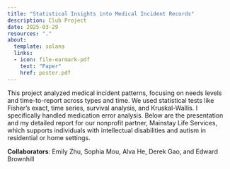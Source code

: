 ```yaml
---
title: "Statistical Insights into Medical Incident Records"
description: Club Project
date: 2025-03-29
resources: "."
about: 
  template: solana
  links: 
  - icon: file-earmark-pdf
    text: "Paper"
    href: poster.pdf
---
```


This project analyzed medical incident patterns, focusing on needs levels and time-to-report across types and time. We used statistical tests like Fisher’s exact, time series, survival analysis, and Kruskal-Wallis. I specifically handled medication error analysis. Below are the presentation and my detailed report for our nonprofit partner, Mainstay Life Services, which supports individuals with intellectual disabilities and autism in residential or home settings.

**Collaborators**: Emily Zhu, Sophia Mou, Alva He, Derek Gao, and Edward Brownhill
